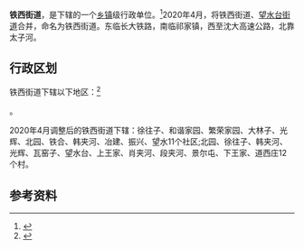 {{中国乡级行政区|21/10/11/003/000
| 总面积 = 32.31平方公里
| 总人口 = 4.73 万人
| 政府驻地 = 铁西路工业园区1段2号
| 电话区号 = 419
}}

'''铁西街道'''，是{{PRC admin/fullname|21/10/11/003/000|3}}下辖的一个[[乡镇|乡镇]]级行政单位。<ref>{{PRC admin/ref sgc|{{PRC admin/parent|21/10/11/003/000}}}}</ref>2020年4月，将铁西街道、[[望水台街道|望水台街道]]合并，命名为铁西街道。东临长大铁路，南临祁家镇，西至沈大高速公路，北靠太子河。
　　
== 行政区划 ==

铁西街道下辖以下地区：<ref>{{PRC admin/ref sgc|21/10/11/003/000}}</ref>

{{PRC admin/children|21/10/11/003/000}}。

2020年4月调整后的铁西街道下辖：徐往子、和谐家园、繁荣家园、大林子、光辉、北园、铁合、韩夹河、冶建、振兴、望水11个社区;北园、徐往子、韩夹河、光辉、瓦窑子、望水台、上王家、肖夹河、段夹河、景尔屯、下王家、道西庄12个村。

== 参考资料 ==

{{reflist}}

{{PRC admin/navcat|21/10/11/003/000}}